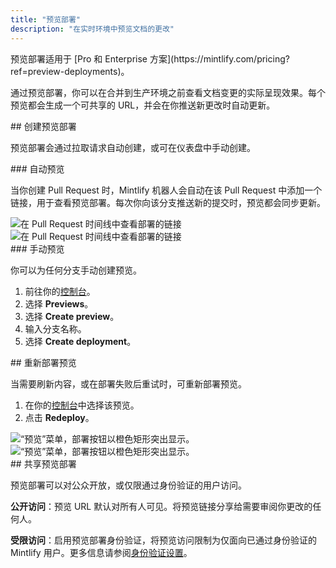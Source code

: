 ```yaml
---
title: "预览部署"
description: "在实时环境中预览文档的更改"
---
```


<Info>
  预览部署适用于 [Pro 和 Enterprise 方案](https://mintlify.com/pricing?ref=preview-deployments)。
</Info>

通过预览部署，你可以在合并到生产环境之前查看文档变更的实际呈现效果。每个预览都会生成一个可共享的 URL，并会在你推送新更改时自动更新。

<div id="creating-preview-deployments">
  ## 创建预览部署
</div>

预览部署会通过拉取请求自动创建，或可在仪表盘中手动创建。

<div id="automatic-previews">
  ### 自动预览
</div>

当你创建 Pull Request 时，Mintlify 机器人会自动在该 Pull Request 中添加一个链接，用于查看预览部署。每次你向该分支推送新的提交时，预览都会同步更新。

<Frame>
  <img src="/images/previews/preview-deployment-light.png" alt="在 Pull Request 时间线中查看部署的链接" className="block dark:hidden" />

  <img src="/images/previews/preview-deployment-dark.png" alt="在 Pull Request 时间线中查看部署的链接" className="hidden dark:block" />
</Frame>

<div id="manual-previews">
  ### 手动预览
</div>

你可以为任何分支手动创建预览。

1. 前往你的[控制台](https://dashboard.mintlify.com/)。
2. 选择 **Previews**。
3. 选择 **Create preview**。
4. 输入分支名称。
5. 选择 **Create deployment**。

<div id="redeploying-a-preview">
  ## 重新部署预览
</div>

当需要刷新内容，或在部署失败后重试时，可重新部署预览。

1. 在你的[控制台](https://dashboard.mintlify.com/)中选择该预览。
2. 点击 **Redeploy**。

<Frame>
  <img src="/images/previews/redeploy-preview-light.png" alt="“预览”菜单，部署按钮以橙色矩形突出显示。" className="block dark:hidden" />

  <img src="/images/previews/redeploy-preview-dark.png" alt="“预览”菜单，部署按钮以橙色矩形突出显示。" className="hidden dark:block" />
</Frame>

<div id="sharing-preview-deployments">
  ## 共享预览部署
</div>

预览部署可以对公众开放，或仅限通过身份验证的用户访问。

**公开访问**：预览 URL 默认对所有人可见。将预览链接分享给需要审阅你更改的任何人。

**受限访问**：启用预览部署身份验证，将预览访问限制为仅面向已通过身份验证的 Mintlify 用户。更多信息请参阅[身份验证设置](/zh/deploy/authentication-setup)。